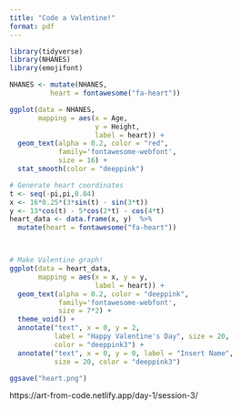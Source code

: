 ```yaml
---
title: "Code a Valentine!"
format: pdf
---
```


```r
library(tidyverse)
library(NHANES)
library(emojifont)

NHANES <- mutate(NHANES, 
          heart = fontawesome("fa-heart"))

ggplot(data = NHANES, 
       mapping = aes(x = Age,
                     y = Height,
                     label = heart)) +
  geom_text(alpha = 0.2, color = "red",
            family='fontawesome-webfont',
            size = 16) +
  stat_smooth(color = "deeppink")
```

```r
# Generate heart coordinates
t <- seq(-pi,pi,0.04)
x <- 16*0.25*(3*sin(t) - sin(3*t))
y <- 13*cos(t) - 5*cos(2*t) - cos(4*t)
heart_data <- data.frame(x, y)  %>%
  mutate(heart = fontawesome("fa-heart"))



# Make Valentine graph!
ggplot(data = heart_data, 
       mapping = aes(x = x, y = y,
                     label = heart)) +
  geom_text(alpha = 0.2, color = "deeppink",
            family='fontawesome-webfont',
            size = 7*2) +
  theme_void() + 
  annotate("text", x = 0, y = 2, 
           label = "Happy Valentine's Day", size = 20,
           color = "deeppink3") + 
  annotate("text", x = 0, y = 0, label = "Insert Name",
           size = 20, color = "deeppink3")

ggsave("heart.png")
```

https://art-from-code.netlify.app/day-1/session-3/
